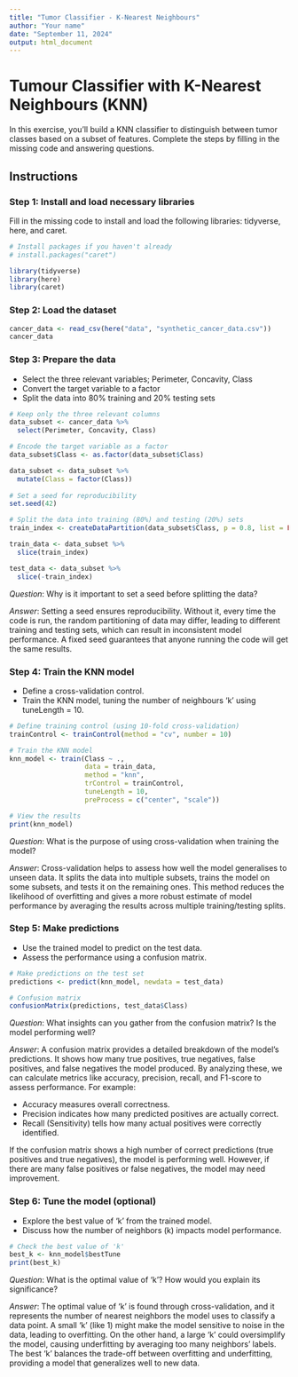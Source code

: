 ```yaml
---
title: "Tumor Classifier - K-Nearest Neighbours"
author: "Your name"
date: "September 11, 2024"
output: html_document
---
```


# Tumour Classifier with K-Nearest Neighbours (KNN)

In this exercise, you'll build a KNN classifier to distinguish between tumor classes based on a subset of features. Complete the steps by filling in the missing code and answering questions.

## Instructions

### Step 1: Install and load necessary libraries

Fill in the missing code to install and load the following libraries: tidyverse, here, and caret.

```r
# Install packages if you haven't already
# install.packages("caret")

library(tidyverse) 
library(here)
library(caret)
```

### Step 2: Load the dataset

```r

cancer_data <- read_csv(here("data", "synthetic_cancer_data.csv"))
cancer_data
```

### Step 3: Prepare the data

-   Select the three relevant variables; Perimeter, Concavity, Class
-   Convert the target variable to a factor
-   Split the data into 80% training and 20% testing sets

```r

# Keep only the three relevant columns
data_subset <- cancer_data %>% 
  select(Perimeter, Concavity, Class)

# Encode the target variable as a factor
data_subset$Class <- as.factor(data_subset$Class)

data_subset <- data_subset %>% 
  mutate(Class = factor(Class))
  
# Set a seed for reproducibility
set.seed(42)

# Split the data into training (80%) and testing (20%) sets
train_index <- createDataPartition(data_subset$Class, p = 0.8, list = FALSE)

train_data <- data_subset %>% 
  slice(train_index)

test_data <- data_subset %>% 
  slice(-train_index)

```

*Question*: Why is it important to set a seed before splitting the data?

*Answer*: Setting a seed ensures reproducibility. Without it, every time the code is run, the random partitioning of data may differ, leading to different training and testing sets, which can result in inconsistent model performance. A fixed seed guarantees that anyone running the code will get the same results.

### Step 4: Train the KNN model

-   Define a cross-validation control.
-   Train the KNN model, tuning the number of neighbours 'k' using tuneLength = 10.

```r
# Define training control (using 10-fold cross-validation)
trainControl <- trainControl(method = "cv", number = 10)

# Train the KNN model 
knn_model <- train(Class ~ ., 
                   data = train_data, 
                   method = "knn", 
                   trControl = trainControl, 
                   tuneLength = 10, 
                   preProcess = c("center", "scale"))

# View the results
print(knn_model)

```

*Question*: What is the purpose of using cross-validation when training the model?

*Answer*: Cross-validation helps to assess how well the model generalises to unseen data. It splits the data into multiple subsets, trains the model on some subsets, and tests it on the remaining ones. This method reduces the likelihood of overfitting and gives a more robust estimate of model performance by averaging the results across multiple training/testing splits.

### Step 5: Make predictions

-   Use the trained model to predict on the test data.
-   Assess the performance using a confusion matrix.

```r
# Make predictions on the test set
predictions <- predict(knn_model, newdata = test_data)

# Confusion matrix  
confusionMatrix(predictions, test_data$Class)

```

*Question*: What insights can you gather from the confusion matrix? Is the model performing well?

*Answer*: A confusion matrix provides a detailed breakdown of the model’s predictions. It shows how many true positives, true negatives, false positives, and false negatives the model produced. By analyzing these, we can calculate metrics like accuracy, precision, recall, and F1-score to assess performance. For example:

-   Accuracy measures overall correctness.
-   Precision indicates how many predicted positives are actually correct.
-   Recall (Sensitivity) tells how many actual positives were correctly identified.

If the confusion matrix shows a high number of correct predictions (true positives and true negatives), the model is performing well. However, if there are many false positives or false negatives, the model may need improvement.

### Step 6: Tune the model (optional)

-   Explore the best value of 'k' from the trained model.
-   Discuss how the number of neighbors (k) impacts model performance.

```r
# Check the best value of 'k'
best_k <- knn_model$bestTune
print(best_k)
```

*Question*: What is the optimal value of 'k'? How would you explain its significance?

*Answer*: The optimal value of 'k' is found through cross-validation, and it represents the number of nearest neighbors the model uses to classify a data point. A small 'k' (like 1) might make the model sensitive to noise in the data, leading to overfitting. On the other hand, a large 'k' could oversimplify the model, causing underfitting by averaging too many neighbors' labels. The best 'k' balances the trade-off between overfitting and underfitting, providing a model that generalizes well to new data.
